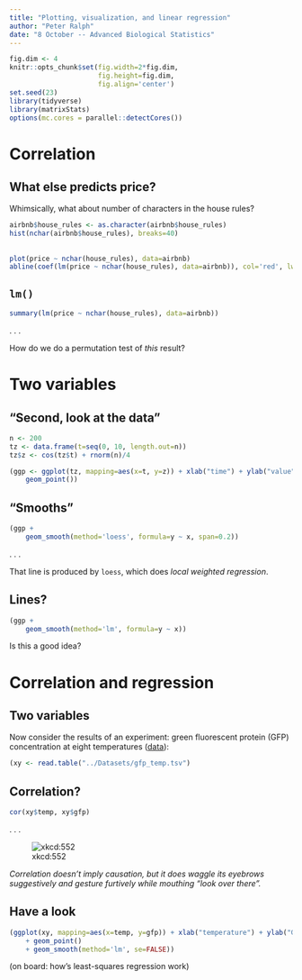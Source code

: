```yaml
---
title: "Plotting, visualization, and linear regression"
author: "Peter Ralph"
date: "8 October -- Advanced Biological Statistics"
---
```


```r
fig.dim <- 4
knitr::opts_chunk$set(fig.width=2*fig.dim,
                      fig.height=fig.dim,
                      fig.align='center')
set.seed(23)
library(tidyverse)
library(matrixStats)
options(mc.cores = parallel::detectCores())
```



# Correlation

## What else predicts price?

Whimsically, what about number of characters in the house rules?

```r
airbnb$house_rules <- as.character(airbnb$house_rules)
hist(nchar(airbnb$house_rules), breaks=40)
```

##

```r
plot(price ~ nchar(house_rules), data=airbnb)
abline(coef(lm(price ~ nchar(house_rules), data=airbnb)), col='red', lwd=2)
```

## `lm()`

```r
summary(lm(price ~ nchar(house_rules), data=airbnb))
```

. . .

How do we do a permutation test of *this* result?


# Two variables

## "Second, look at the data"

```r
n <- 200
tz <- data.frame(t=seq(0, 10, length.out=n))
tz$z <- cos(tz$t) + rnorm(n)/4

(ggp <- ggplot(tz, mapping=aes(x=t, y=z)) + xlab("time") + ylab("value") + 
    geom_point())
```

## "Smooths"

```r
(ggp +
    geom_smooth(method='loess', formula=y ~ x, span=0.2))
```

. . .

That line is produced by `loess`, which does *local weighted regression*.


## Lines?

```r
(ggp +
    geom_smooth(method='lm', formula=y ~ x))
```

Is this a good idea?


# Correlation and regression

## Two variables

Now consider the results of an experiment:
green fluorescent protein (GFP) concentration
at eight temperatures ([data](../Datasets/gfp_temp.tsv)):

```r
(xy <- read.table("../Datasets/gfp_temp.tsv")
```

## Correlation?

```r
cor(xy$temp, xy$gfp)
```

. . .

![xkcd:552](images/xkcd_correlation.png)

*Correlation doesn't imply causation,
but it does waggle its eyebrows suggestively and gesture furtively
while mouthing "look over there".*

## Have a look

```r
(ggplot(xy, mapping=aes(x=temp, y=gfp)) + xlab("temperature") + ylab("GFP concentration")
    + geom_point()
    + geom_smooth(method='lm', se=FALSE))
```

(on board: how's least-squares regression work)



